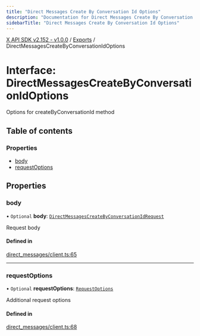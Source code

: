 ```yaml
---
title: "Direct Messages Create By Conversation Id Options"
description: "Documentation for Direct Messages Create By Conversation Id Options"
sidebarTitle: "Direct Messages Create By Conversation Id Options"
---
```


[X API SDK v2.152 - v1.0.0](../README.md) / [Exports](../modules.md) / DirectMessagesCreateByConversationIdOptions

# Interface: DirectMessagesCreateByConversationIdOptions

Options for createByConversationId method

## Table of contents

### Properties

- [body](DirectMessagesCreateByConversationIdOptions.md#body)
- [requestOptions](DirectMessagesCreateByConversationIdOptions.md#requestoptions)

## Properties

### body

• `Optional` **body**: [`DirectMessagesCreateByConversationIdRequest`](DirectMessagesCreateByConversationIdRequest.md)

Request body

#### Defined in

[direct_messages/client.ts:65](https://github.com/xdevplatform/xdk/blob/ad4172ef5f68f089e0f077a190b271016dd35bf7/xdk/typescript/src/direct_messages/client.ts#L65)

___

### requestOptions

• `Optional` **requestOptions**: [`RequestOptions`](RequestOptions.md)

Additional request options

#### Defined in

[direct_messages/client.ts:68](https://github.com/xdevplatform/xdk/blob/ad4172ef5f68f089e0f077a190b271016dd35bf7/xdk/typescript/src/direct_messages/client.ts#L68)
